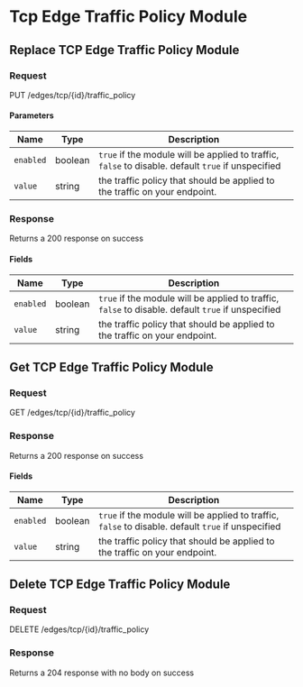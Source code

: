 
# Tcp Edge Traffic Policy Module

## Replace TCP Edge Traffic Policy Module

### Request

PUT /edges/tcp/\{id\}/traffic_policy

<TCPEdgeTrafficPolicyModuleReplaceRequest />

#### Parameters

| Name      | Type    | Description                                                                                        |
| --------- | ------- | -------------------------------------------------------------------------------------------------- |
| `enabled` | boolean | `true` if the module will be applied to traffic, `false` to disable. default `true` if unspecified |
| `value`   | string  | the traffic policy that should be applied to the traffic on your endpoint.                         |

### Response

Returns a 200 response on success

<TCPEdgeTrafficPolicyModuleReplaceResponse />

#### Fields

| Name      | Type    | Description                                                                                        |
| --------- | ------- | -------------------------------------------------------------------------------------------------- |
| `enabled` | boolean | `true` if the module will be applied to traffic, `false` to disable. default `true` if unspecified |
| `value`   | string  | the traffic policy that should be applied to the traffic on your endpoint.                         |

## Get TCP Edge Traffic Policy Module

### Request

GET /edges/tcp/\{id\}/traffic_policy

<TCPEdgeTrafficPolicyModuleGetRequest />

### Response

Returns a 200 response on success

<TCPEdgeTrafficPolicyModuleGetResponse />

#### Fields

| Name      | Type    | Description                                                                                        |
| --------- | ------- | -------------------------------------------------------------------------------------------------- |
| `enabled` | boolean | `true` if the module will be applied to traffic, `false` to disable. default `true` if unspecified |
| `value`   | string  | the traffic policy that should be applied to the traffic on your endpoint.                         |

## Delete TCP Edge Traffic Policy Module

### Request

DELETE /edges/tcp/\{id\}/traffic_policy

<TCPEdgeTrafficPolicyModuleDeleteRequest />

### Response

Returns a 204 response with no body on success

